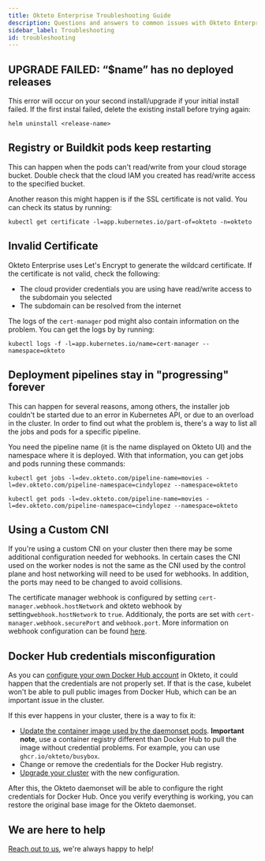 ```yaml
---
title: Okteto Enterprise Troubleshooting Guide
description: Questions and answers to common issues with Okteto Enterprise
sidebar_label: Troubleshooting
id: troubleshooting
---
```


## UPGRADE FAILED: “$name” has no deployed releases

This error will occur on your second install/upgrade if your initial install failed. If the first instal failed, delete the existing install before trying again:

```
helm uninstall <release-name>
```

## Registry or Buildkit pods keep restarting

This can happen when the pods can't read/write from your cloud storage bucket. Double check that the cloud IAM you created has read/write access to the specified bucket.

Another reason this might happen is if the SSL certificate is not valid. You can check its status by running:

```console
kubectl get certificate -l=app.kubernetes.io/part-of=okteto -n=okteto
```

## Invalid Certificate

Okteto Enterprise uses Let's Encrypt to generate the wildcard certificate. If the certificate is not valid, check the following:

- The cloud provider credentials you are using have read/write access to the subdomain you selected
- The subdomain can be resolved from the internet

The logs of the `cert-manager` pod might also contain information on the problem. You can get the logs by by running:

```console
kubectl logs -f -l=app.kubernetes.io/name=cert-manager --namespace=okteto
```

## Deployment pipelines stay in "progressing" forever

This can happen for several reasons, among others, the installer job couldn't be started due to an error in Kubernetes API, or due to an overload in the cluster.
In order to find out what the problem is, there's a way to list all the jobs and pods for a specific pipeline.

You need the pipeline name (it is the name displayed on Okteto UI) and the namespace where it is deployed. With that information, you can get jobs and pods running these commands:

```console
kubectl get jobs -l=dev.okteto.com/pipeline-name=movies -l=dev.okteto.com/pipeline-namespace=cindylopez --namespace=okteto
```

```console
kubectl get pods -l=dev.okteto.com/pipeline-name=movies -l=dev.okteto.com/pipeline-namespace=cindylopez --namespace=okteto
```

## Using a Custom CNI

If you're using a custom CNI on your cluster then there may be some additional configuration needed for webhooks.
In certain cases the CNI used on the worker nodes is not the same as the CNI used by the control plane and host networking will need to be used for webhooks.
In addition, the ports may need to be changed to avoid collisions.

The certificate manager webhook is configured by setting `cert-manager.webhook.hostNetwork` and okteto webhook by setting`webhook.hostNetwork` to `true`.
Additionaly, the ports are set with `cert-manager.webhook.securePort` and `webhook.port`.
More information on webhook configuration can be found [here](enterprise/administration/configuration.mdx#webhook).

## Docker Hub credentials misconfiguration

As you can [configure your own Docker Hub account](enterprise/administration/configuration.mdx#privateregistry) in Okteto, it could happen that the credentials are not properly set. If that is the case, kubelet won't be able to pull public images from Docker Hub, which can be an important issue in the cluster.

If this ever happens in your cluster, there is a way to fix it:
- [Update the container image used by the daemonset pods](enterprise/administration/configuration.mdx#daemonset). **Important note**, use a container registry different than Docker Hub to pull the image without credential problems. For example, you can use `ghcr.io/okteto/busybox`.
- Change or remove the credentials for the Docker Hub registry.
- [Upgrade your cluster](enterprise/install/upgrade.mdx) with the new configuration.

After this, the Okteto daemonset will be able to configure the right credentials for Docker Hub. Once you verify everything is working, you can restore the original base image for the Okteto daemonset.

## We are here to help

[Reach out to us](mailto:support@okteto.com), we're always happy to help!